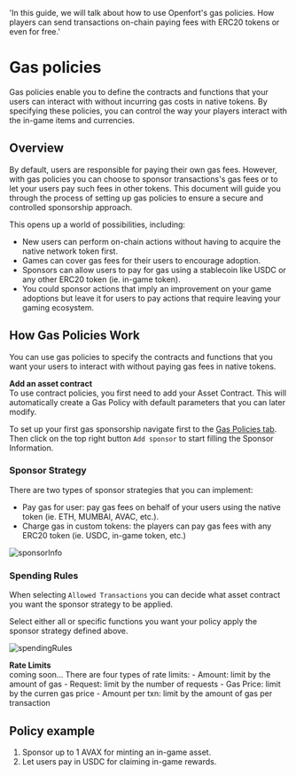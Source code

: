   'In this guide, we will talk about how to use Openfort's gas policies. How players can send transactions on-chain paying fees with ERC20 tokens or even for free.'

# Gas policies

Gas policies enable you to define the contracts and functions that your users can interact with without incurring gas costs in native tokens. By specifying these policies, you can control the way your players interact with the in-game items and currencies.

## Overview

By default, users are responsible for paying their own gas fees. However, with gas policies you can choose to sponsor transactions's gas fees or to let your users pay such fees in other tokens. This document will guide you through the process of setting up gas policies to ensure a secure and controlled sponsorship approach.

This opens up a world of possibilities, including:

- New users can perform on-chain actions without having to acquire the native network token first.
- Games can cover gas fees for their users to encourage adoption.
- Sponsors can allow users to pay for gas using a stablecoin like USDC or any other ERC20 token (ie. in-game token).
- You could sponsor actions that imply an improvement on your game adoptions but leave it for users to pay actions that require leaving your gaming ecosystem.

## How Gas Policies Work

You can use gas policies to specify the contracts and functions that you want your users to interact with without paying gas fees in native tokens.

<Note>
<strong>Add an asset contract</strong>
  <br />To use contract policies, you first need to add your Asset Contract. This will automatically create a Gas Policy with default parameters that you can later modify.
</Note>

To set up your first gas sponsorship navigate first to the [Gas Policies tab](https://dashboard.openfort.xyz/policies). Then click on the top right button `Add sponsor` to start filling the Sponsor Information.

### Sponsor Strategy

There are two types of sponsor strategies that you can implement:

- Pay gas for user: pay gas fees on behalf of your users using the native token (ie. ETH, MUMBAI, AVAC, etc.).
- Charge gas in custom tokens: the players can pay gas fees with any ERC20 token (ie. USDC, in-game token, etc.)

![sponsorInfo](https://blog-cms.openfort.xyz/uploads/Screenshot_2023_05_19_at_17_11_36_c037297405.png)

### Spending Rules
When selecting `Allowed Transactions` you can decide what asset contract you want the sponsor strategy to be applied.

Select either all or specific functions you want your policy apply the sponsor strategy defined above.

![spendingRules](https://blog-cms.openfort.xyz/uploads/Screenshot_2023_05_11_at_19_40_27_min_39199b4304.png)

<Note>
  <strong>Rate Limits</strong>
  <br /> coming soon...
  There are four types of rate limits:
- Amount: limit by the amount of gas
- Request: limit by the number of requests
- Gas Price: limit by the curren gas price
- Amount per txn: limit by the amount of gas per transaction
</Note>

## Policy example
1. Sponsor up to 1 AVAX for minting an in-game asset. 
2. Let users pay in USDC for claiming in-game rewards.
